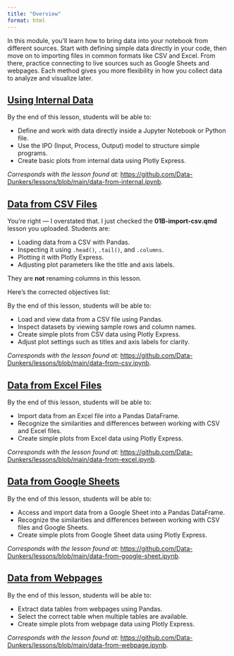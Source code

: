 ```yaml
---
title: "Overview"
format: html
---
```


In this module, you’ll learn how to bring data into your notebook from different sources. Start with defining simple data directly in your code, then move on to importing files in common formats like CSV and Excel. From there, practice connecting to live sources such as Google Sheets and webpages. Each method gives you more flexibility in how you collect data to analyze and visualize later.

## [Using Internal Data](01A-internal-data.qmd)

By the end of this lesson, students will be able to:

* Define and work with data directly inside a Jupyter Notebook or Python file.
* Use the IPO (Input, Process, Output) model to structure simple programs.
* Create basic plots from internal data using Plotly Express.

*Corresponds with the lesson found at:* <https://github.com/Data-Dunkers/lessons/blob/main/data-from-internal.ipynb>. 

## [Data from CSV Files](01B-import-csv.qmd)

You’re right — I overstated that. I just checked the **01B-import-csv.qmd** lesson you uploaded. Students are:

* Loading data from a CSV with Pandas.
* Inspecting it using `.head()`, `.tail()`, and `.columns`.
* Plotting it with Plotly Express.
* Adjusting plot parameters like the title and axis labels.

They are **not** renaming columns in this lesson.

Here’s the corrected objectives list:

By the end of this lesson, students will be able to:

* Load and view data from a CSV file using Pandas.
* Inspect datasets by viewing sample rows and column names.
* Create simple plots from CSV data using Plotly Express.
* Adjust plot settings such as titles and axis labels for clarity.

*Corresponds with the lesson found at:* <https://github.com/Data-Dunkers/lessons/blob/main/data-from-csv.ipynb>. 

## [Data from Excel Files](01C-import-excel.qmd)

By the end of this lesson, students will be able to:

* Import data from an Excel file into a Pandas DataFrame.
* Recognize the similarities and differences between working with CSV and Excel files.
* Create simple plots from Excel data using Plotly Express.

*Corresponds with the lesson found at:* <https://github.com/Data-Dunkers/lessons/blob/main/data-from-excel.ipynb>. 

## [Data from Google Sheets](01D-import-google-sheets.qmd)

By the end of this lesson, students will be able to:

* Access and import data from a Google Sheet into a Pandas DataFrame.
* Recognize the similarities and differences between working with CSV files and Google Sheets.
* Create simple plots from Google Sheet data using Plotly Express.

*Corresponds with the lesson found at:* <https://github.com/Data-Dunkers/lessons/blob/main/data-from-google-sheet.ipynb>. 

## [Data from Webpages](01E-import-webpage.qmd)

By the end of this lesson, students will be able to:

* Extract data tables from webpages using Pandas.
* Select the correct table when multiple tables are available.
* Create simple plots from webpage data using Plotly Express.

*Corresponds with the lesson found at:* <https://github.com/Data-Dunkers/lessons/blob/main/data-from-webpage.ipynb>.
